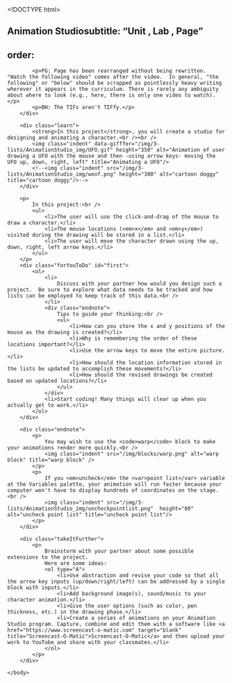 <!DOCTYPE html>
<html lang="en">
    <head>
		<meta http-equiv="content-type" content="text/html; charset=utf-8" />
        <script type="text/javascript" src="/llab/loader.js"></script>
        <script type="text/javascript" src="/utilities/gifffer.min.js"></script>
        <script type="text/javascript">window.onload = function() {Gifffer();}</script>
        <link rel="stylesheet" type="text/css" href="/css/bjc-gifffer.css">
		<title>Unit 3 Optional Projects, Page 2</title>
    </head>

    <body>
        ## Animation Studiosubtitle: "Unit , Lab , Page"
order:
---
        <div class="todo">
            <p>PG: Page has been rearranged without being rewritten. "Watch the following video" comes after the video.  In general, "the following" or "below" should be scrapped as pointlessly heavy writing wherever it appears in the curriculum. There is rarely any ambiguity about where to look (e.g., here, there is only one video to watch). </p>
            <p>BH: The TIFs aren't TIFfy.</p>
        </div>
        
        <div class="learn">
            <strong>In this project</strong>, you will create a studio for designing and animating a character.<br /><br />
            <img class="indent" data-gifffer="/img/3-lists/AnimationStudio_img/UFO.gif" height="350" alt="Animation of user drawing a UFO with the mouse and then -using arrow keys- moving the UFO up, down, right, left" title="Animating a UFO"/>
            <!--<img class="indent" src="/img/3-lists/AnimationStudio_img/woof.png" height="300" alt="cartoon doggy" title="cartoon doggy"/>-->
        </div>
        
        <p>
            In this project:<br />
            <ul>
                <li>The user will use the click-and-drag of the mouse to draw a character.</li>
                <li>The mouse locations (<em>x</em> and <em>y</em>) visited during the drawing will be stored in a list.</li>
                <li>The user will move the character drawn using the up, down, right, left arrow keys.</li>
            </ul>
        </p>
        <div class="forYouToDo" id="first"> 
            <ol>
                <li>
                    Discuss with your partner how would you design such a project.  Be sure to explore what data needs to be tracked and how lists can be employed to keep track of this data.<br />
                </li>
                <div class="endnote">
                    Tips to guide your thinking:<br />
                    <ul>
                        <li>How can you store the x and y positions of the mouse as the drawing is created?</li>
                        <li>Why is remembering the order of these locations important?</li>
                        <li>Use the arrow keys to move the entire picture.</li>
                        <li>How should the location information stored in the lists be updated to accomplish these movements?</li>
                        <li>How should the revised drawings be created based on updated locations?</li>
                    </ul>
                </div>
                <li>Start coding! Many things will clear up when you actually get to work.</li>
            </ol>
        </div>
        
        <div class="endnote">            
            <p>
                You may wish to use the <code>warp</code> block to make your animations render more quickly.<br />
                <img class="indent" src="/img/blocks/warp.png" alt="warp block" title="warp block" />
            </p>
            <p>
                If you <em>uncheck</em> the <var>point list</var> variable at the Variables palette, your animation will run faster because your computer won't have to display hundreds of coordinates on the stage.<br />
                <img class="indent" src="/img/3-lists/AnimationStudio_img/uncheckpointlist.png"  height="80" alt="uncheck point list" title="uncheck point list"/>
            </p>
        </div>
    
        <div class="takeItFurther">
            <p>
                Brainstorm with your partner about some possible extensions to the project.
                Here are some ideas:
                <ol type="A">
                    <li>Use abstraction and revise your code so that all the arrow key inputs (up/down/right/left) can be addressed by a single block with inputs.</li>
                    <li>Add background image(s), sound/music to your character animation.</li>
                    <li>Give the user options (such as color, pen thickness, etc.) in the drawing phase.</li>
                    <li>Create a series of animations on your Animation Studio program. Capture, combine and edit them with a software like <a href="https://www.screencast-o-matic.com" target="blank" title="Screencast-O-Matic">Screencast-O-Matic</a> and then upload your work to YouTube and share with your classmates.</li>
                </ol>
            </p>
        </div>
    
    </body>
</html>
